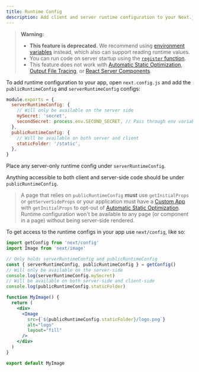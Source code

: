 ```yaml
---
title: Runtime Config
description: Add client and server runtime configuration to your Next.js app.
---
```


> **Warning:**
>
> - **This feature is deprecated.** We recommend using [environment variables](/docs/pages/guides/environment-variables) instead, which also can support reading runtime values.
> - You can run code on server startup using the [`register` function](/docs/app/guides/instrumentation).
> - This feature does not work with [Automatic Static Optimization](/docs/pages/building-your-application/rendering/automatic-static-optimization), [Output File Tracing](/docs/pages/api-reference/config/next-config-js/output#automatically-copying-traced-files), or [React Server Components](/docs/app/building-your-application/rendering/server-components).

To add runtime configuration to your app, open `next.config.js` and add the `publicRuntimeConfig` and `serverRuntimeConfig` configs:

```js filename="next.config.js"
module.exports = {
  serverRuntimeConfig: {
    // Will only be available on the server side
    mySecret: 'secret',
    secondSecret: process.env.SECOND_SECRET, // Pass through env variables
  },
  publicRuntimeConfig: {
    // Will be available on both server and client
    staticFolder: '/static',
  },
}
```

Place any server-only runtime config under `serverRuntimeConfig`.

Anything accessible to both client and server-side code should be under `publicRuntimeConfig`.

> A page that relies on `publicRuntimeConfig` **must** use `getInitialProps` or `getServerSideProps` or your application must have a [Custom App](/docs/pages/building-your-application/routing/custom-app) with `getInitialProps` to opt-out of [Automatic Static Optimization](/docs/pages/building-your-application/rendering/automatic-static-optimization). Runtime configuration won't be available to any page (or component in a page) without being server-side rendered.

To get access to the runtime configs in your app use `next/config`, like so:

```jsx
import getConfig from 'next/config'
import Image from 'next/image'

// Only holds serverRuntimeConfig and publicRuntimeConfig
const { serverRuntimeConfig, publicRuntimeConfig } = getConfig()
// Will only be available on the server-side
console.log(serverRuntimeConfig.mySecret)
// Will be available on both server-side and client-side
console.log(publicRuntimeConfig.staticFolder)

function MyImage() {
  return (
    <div>
      <Image
        src={`${publicRuntimeConfig.staticFolder}/logo.png`}
        alt="logo"
        layout="fill"
      />
    </div>
  )
}

export default MyImage
```
